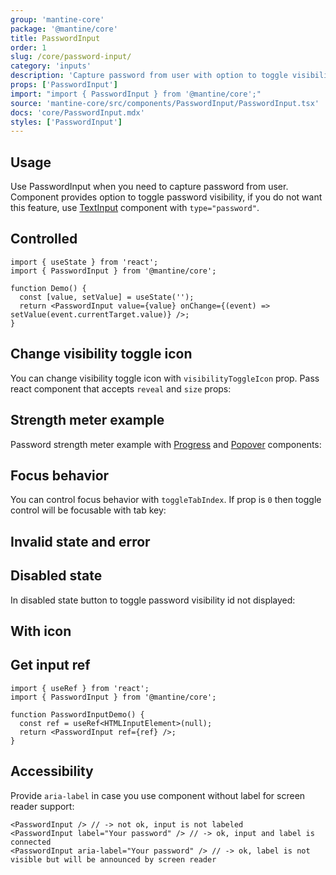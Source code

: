 ```yaml
---
group: 'mantine-core'
package: '@mantine/core'
title: PasswordInput
order: 1
slug: /core/password-input/
category: 'inputs'
description: 'Capture password from user with option to toggle visibility'
props: ['PasswordInput']
import: "import { PasswordInput } from '@mantine/core';"
source: 'mantine-core/src/components/PasswordInput/PasswordInput.tsx'
docs: 'core/PasswordInput.mdx'
styles: ['PasswordInput']
---
```



## Usage

Use PasswordInput when you need to capture password from user.
Component provides option to toggle password visibility, if you do not want this feature, use [TextInput](/core/text-input/) component with `type="password"`.

<Demo data={PasswordInputDemos.configurator} />

## Controlled

```tsx
import { useState } from 'react';
import { PasswordInput } from '@mantine/core';

function Demo() {
  const [value, setValue] = useState('');
  return <PasswordInput value={value} onChange={(event) => setValue(event.currentTarget.value)} />;
}
```

## Change visibility toggle icon

You can change visibility toggle icon with `visibilityToggleIcon` prop.
Pass react component that accepts `reveal` and `size` props:

<Demo data={PasswordInputDemos.visibilityIcon} />

## Strength meter example

Password strength meter example with [Progress](/core/progress/) and [Popover](/core/popover/) components:

<Demo data={PasswordInputDemos.strengthMeter} />

## Focus behavior

You can control focus behavior with `toggleTabIndex`.
If prop is `0` then toggle control will be focusable with tab key:

<Demo data={PasswordInputDemos.focus} />

## Invalid state and error

<Demo data={PasswordInputDemos.validation} />

## Disabled state

In disabled state button to toggle password visibility id not displayed:

<Demo data={PasswordInputDemos.disabled} />

## With icon

<Demo data={PasswordInputDemos.icon} />

## Get input ref

```tsx
import { useRef } from 'react';
import { PasswordInput } from '@mantine/core';

function PasswordInputDemo() {
  const ref = useRef<HTMLInputElement>(null);
  return <PasswordInput ref={ref} />;
}
```

## Accessibility

Provide `aria-label` in case you use component without label for screen reader support:

```tsx
<PasswordInput /> // -> not ok, input is not labeled
<PasswordInput label="Your password" /> // -> ok, input and label is connected
<PasswordInput aria-label="Your password" /> // -> ok, label is not visible but will be announced by screen reader
```
